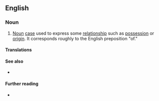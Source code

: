 {{also|genitive-case}}
==English==
{{wikipedia}}

===Noun===
{{examples-right|examples={{m|en||John's milk}} — {{m|en||John's}} is in the genitive (and in the [[possessive case|possessive]]) case.<br>{{m|en||glass of milk}} — {{m|en||milk}} is in the genitive (but not the possessive) case.}}
{{en-noun}}

# {{lb|en|grammar}} [[noun|Noun]] [[case]] used to express some [[relationship]] such as [[possession]] or [[origin]]. It corresponds roughly to the English preposition "of."

====Translations====
{{trans-see|genitive}}

====See also====
* {{l|en|Appendix:Grammatical cases}}

====Further reading====
* {{projectlink|wikipedia}}